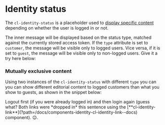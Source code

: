 
<Meta of={Stories} />

# Identity status

The `cl-identity-status` is a placeholder used to [display specific content](?path=/docs/components-identity-cl-identity-status--docs#mutually-exclusive-content) depending on whether the user is logged in or not.

The inner message will be displayed based on the status type, matched against the currently stored access token. If the `type` attribute is set to `customer`, the message will be visible only to logged users. Vice versa, if it is set to `guest`, the message will be visible only to non-logged users. Give it a try here below:

<Canvas of={Stories.Basic} />

<Controls of={Stories.Basic} />

### Mutually exclusive content

Using two instances of the `cl-identity-status` with different `type` you can you can show different editorial content to logged customers than what you show to guests, as shown in the snippet below:

<Canvas of={Stories.Message} />

<Alert title="Try it out!" type="success">
  <cl-identity-link class="font-bold text-[#1EA7FD]" type="logout" target="_parent">Logout</cl-identity-link> first (if you were already logged in) and then <cl-identity-link class="font-bold text-[#1EA7FD]" type="login" target="_blank">login</cl-identity-link> again (guess what? Both links were *dropped in* this sentence using the [**cl-identity-link**](?path=/docs/components-identity-cl-identity-link--docs) component). 😉.
</Alert>

